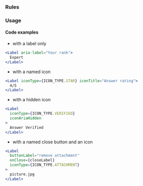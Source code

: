 
### Rules

<AccessibilityList rules={rules} />

### Usage

#### Code examples

- with a label only

<!-- prettier-ignore -->
```jsx
<Label aria-label="Your rank">
  Expert
</Label>
```

- with a named icon

<!-- prettier-ignore -->
```jsx
<Label iconType={ICON_TYPE.STAR} iconTitle="Answer rating">
  4/5
</Label>
```

- with a hidden icon

<!-- prettier-ignore -->
```jsx
<Label
  iconType={ICON_TYPE.VERIFIED}
  iconAriaHidden
>
  Answer Verified
</Label>
```

- with a named close button and an icon

<!-- prettier-ignore -->
```jsx
<Label
  buttonLabel="remove attachment"
  onClose={closeLabel}
  iconType={ICON_TYPE.ATTACHMENT}
>
  picture.jpg
</Label>
```
